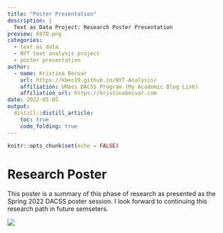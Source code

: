 ```yaml
---
title: "Poster Presentation"
description: |
  Text as Data Project: Research Poster Presentation
preview: 697D.png
categories:
  - text as data
  - NYT text analysis project
  - poster presentation
author:
  - name: Kristina Becvar
    url: https://kbec19.github.io/NYT-Analysis/
    affiliation: UMass DACSS Program (My Academic Blog Link)
    affiliation_url: https://kristinabecvar.com
date: 2022-05-05
output:
  distill::distill_article:
    toc: true
    code_folding: true
---
```


```r
knitr::opts_chunk$set(echo = FALSE)
```

# Research Poster

This poster is a summary of this phase of research as presented as the Spring 2022 DACSS poster session. I look forward to continuing this research path in future semseters.

![](697D.png)

